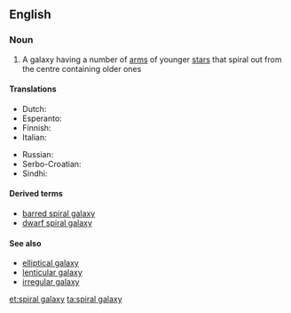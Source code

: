 ==English==

===Noun===
{{wikipedia}}
{{en-noun|sg=[[spiral]] [[galaxy]]|spiral galaxies}}

# {{galaxy}} A galaxy having a number of [[arm]]s of younger [[star]]s that spiral out from the centre containing older ones

====Translations====
{{trans-top|spiral galaxy}}
* Dutch: {{t-|nl|spiraalstelsel|n}}
* Esperanto: {{t-|eo|spirala galaksio}}
* Finnish: {{t-|fi|kierteisgalaksi}}
* Italian: {{t-|it|galassia spirale|f}}
{{trans-mid}}
* Russian: {{t-|ru|спиральная галактика|f|tr=spirál'naja galáktika}}
* Serbo-Croatian: {{t|sh|спирална галаксија|f|tr=spiralna galaksija|sc=Cyrl}}
* Sindhi: {{sd-Arab|گھنڊيدار ڪهڪشان}} {{f}}
{{trans-bottom}}

====Derived terms====
* [[barred spiral galaxy]]
* [[dwarf spiral galaxy]]

====See also====
* [[elliptical galaxy]]
* [[lenticular galaxy]]
* [[irregular galaxy]]

[[et:spiral galaxy]]
[[ta:spiral galaxy]]
